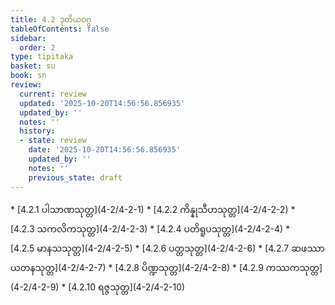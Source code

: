 ```yaml
---
title: 4.2 ဒုတိယဝဂ္ဂ
tableOfContents: false
sidebar:
  order: 2
type: tipitaka
basket: su
book: sn
review:
  current: review
  updated: '2025-10-20T14:56:56.856935'
  updated_by: ''
  notes: ''
  history:
  - state: review
    date: '2025-10-20T14:56:56.856935'
    updated_by: ''
    notes: ''
    previous_state: draft
---
```



<DynamicBreadcrumb />


<ReviewStatus review={frontmatter.review} showDetails={true} />

<HypothesisAnnotation frontmatter={frontmatter} />



<TableOfContents book="sn" section="4.2">
* [4.2.1 ပါသာဏသုတ္တ](4-2/4-2-1)
* [4.2.2 ကိန္နုသီဟသုတ္တ](4-2/4-2-2)
* [4.2.3 သကလိကသုတ္တ](4-2/4-2-3)
* [4.2.4 ပတိရူပသုတ္တ](4-2/4-2-4)
* [4.2.5 မာနသသုတ္တ](4-2/4-2-5)
* [4.2.6 ပတ္တသုတ္တ](4-2/4-2-6)
* [4.2.7 ဆဖဿာယတနသုတ္တ](4-2/4-2-7)
* [4.2.8 ပိဏ္ဍသုတ္တ](4-2/4-2-8)
* [4.2.9 ကဿကသုတ္တ](4-2/4-2-9)
* [4.2.10 ရဇ္ဇသုတ္တ](4-2/4-2-10)
</TableOfContents>